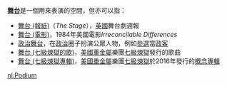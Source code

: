 '''[[舞台|舞台]]'''是一個用來表演的空間，但亦可以指：

* [[舞台_(報紙)|舞台 (報紙)]]（''The Stage''），[[英国|英國]]舞台劇週報
* [[舞台_(電影)|舞台 (電影)]]，1984年美國電影''Irreconcilable Differences''
* [[政治舞台|政治舞台]]，在[[政治|政治]]圈子扮演公眾人物，例如[[參選|參選]]當[[政客|政客]]
* [[舞台_(七級煉獄的歌)|舞台 (七級煉獄的歌)]]，[[美国|美國]][[重金属音乐|重金屬]]樂團[[七級煉獄|七級煉獄]]發行的歌曲
* [[舞台_(七級煉獄專輯)|舞台 (七級煉獄專輯)]]，[[美国|美國]][[重金属音乐|重金屬]]樂團[[七級煉獄|七級煉獄]]於2016年發行的[[概念專輯|概念專輯]]

{{disambig|CAT=二字消歧義}}

[[nl:Podium|nl:Podium]]